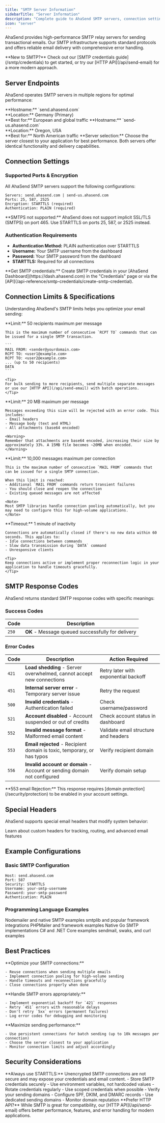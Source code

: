 ```yaml
---
title: "SMTP Server Information"
sidebarTitle: "Server Information"
description: "Complete guide to AhaSend SMTP servers, connection settings, limits, and response codes"
icon: "server"
---
```


AhaSend provides high-performance SMTP relay servers for sending transactional emails. Our SMTP infrastructure supports standard protocols and offers reliable email delivery with comprehensive error handling.

<Info>
**New to SMTP?** Check out our [SMTP credentials guide](/smtp/credentials) to get started, or try our [HTTP API](/api/send-email) for a more modern approach.
</Info>

## Server Endpoints

AhaSend operates SMTP servers in multiple regions for optimal performance:

<CardGroup cols={2}>
  <Card title="European Server" icon="earth-europe">
    **Hostname:** `send.ahasend.com`<br />
    **Location:** Germany (Primary)<br />
    **Best for:** European and global traffic
  </Card>
  <Card title="US Server" icon="earth-americas">
    **Hostname:** `send-us.ahasend.com`<br />
    **Location:** Oregon, USA<br />
    **Best for:** North American traffic
  </Card>
</CardGroup>

<Tip>
**Server selection:** Choose the server closest to your application for best performance. Both servers offer identical functionality and delivery capabilities.
</Tip>

## Connection Settings

### Supported Ports & Encryption

All AhaSend SMTP servers support the following configurations:

```
Servers: send.ahasend.com | send-us.ahasend.com
Ports: 25, 587, 2525
Encryption: STARTTLS (required)
Authentication: PLAIN (required)
```

<Warning>
**SMTPS not supported:** AhaSend does not support implicit SSL/TLS (SMTPS) on port 465. Use STARTTLS on ports 25, 587, or 2525 instead.
</Warning>

### Authentication Requirements

- **Authentication Method:** PLAIN authentication over STARTTLS
- **Username:** Your SMTP username from the dashboard
- **Password:** Your SMTP password from the dashboard
- **STARTTLS:** Required for all connections

<Note>
**Get SMTP credentials:** Create SMTP credentials in your [AhaSend Dashboard](https://dash.ahasend.com) in the "Credentials" page or via the [API](/api-reference/smtp-credentials/create-smtp-credential).
</Note>

## Connection Limits & Specifications

Understanding AhaSend's SMTP limits helps you optimize your email sending:

<AccordionGroup>
  <Accordion title="Recipients Per Message" icon="users">
    **Limit:** 50 recipients maximum per message

    This is the maximum number of consecutive `RCPT TO` commands that can be issued for a single SMTP transaction.

    ```
    MAIL FROM: <sender@yourdomain.com>
    RCPT TO: <user1@example.com>
    RCPT TO: <user2@example.com>
    ... (up to 50 recipients)
    DATA
    ```

    <Tip>
    For bulk sending to more recipients, send multiple separate messages or use our [HTTP API](/api/send-email) with batch operations.
    </Tip>
  </Accordion>

  <Accordion title="Message Size Limit" icon="file-zipper">
    **Limit:** 20 MB maximum per message

    Messages exceeding this size will be rejected with an error code. This includes:
    - Email headers
    - Message body (text and HTML)
    - All attachments (base64 encoded)

    <Warning>
    Remember that attachments are base64 encoded, increasing their size by approximately 33%. A 15MB file becomes ~20MB when encoded.
    </Warning>
  </Accordion>

  <Accordion title="Messages Per Connection" icon="envelopes-bulk">
    **Limit:** 10,000 messages maximum per connection

    This is the maximum number of consecutive `MAIL FROM` commands that can be issued for a single SMTP connection.

    When this limit is reached:
    - Additional `MAIL FROM` commands return transient failures
    - You should close and reopen the connection
    - Existing queued messages are not affected

    <Note>
    Most SMTP libraries handle connection pooling automatically, but you may need to configure this for high-volume applications.
    </Note>
  </Accordion>

  <Accordion title="Connection Timeout" icon="clock">
    **Timeout:** 1 minute of inactivity

    Connections are automatically closed if there's no new data within 60 seconds. This applies to:
    - Idle connections between commands
    - Slow data transmission during `DATA` command
    - Unresponsive clients

    <Tip>
    Keep connections active or implement proper reconnection logic in your application to handle timeouts gracefully.
    </Tip>
  </Accordion>
</AccordionGroup>

## SMTP Response Codes

AhaSend returns standard SMTP response codes with specific meanings:

### Success Codes

| Code | Description |
|------|-------------|
| `250` | **OK** - Message queued successfully for delivery |

### Error Codes

| Code | Description | Action Required |
|------|-------------|-----------------|
| `421` | **Load shedding** - Server overwhelmed, cannot accept new connections | Retry later with exponential backoff |
| `451` | **Internal server error** - Temporary server issue | Retry the request |
| `500` | **Invalid credentials** - Authentication failed | Check username/password |
| `521` | **Account disabled** - Account suspended or out of credits | Check account status in dashboard |
| `552` | **Invalid message format** - Malformed email content | Validate email structure and headers |
| `553` | **Email rejected** - Recipient domain is toxic, temporary, or has typos | Verify recipient domain |
| `556` | **Invalid account or domain** - Account or sending domain not configured | Verify domain setup |

<Warning>
**553 email Rejection:** This response requires [domain protection](/security/protection) to be enabled in your account settings.
</Warning>

## Special Headers

AhaSend supports special email headers that modify system behavior:

<Card title="Custom Headers" icon="tags" href="/smtp/special-headers">
  Learn about custom headers for tracking, routing, and advanced email features
</Card>

## Example Configurations

### Basic SMTP Configuration

```
Host: send.ahasend.com
Port: 587
Security: STARTTLS
Username: your-smtp-username
Password: your-smtp-password
Authentication: PLAIN
```

### Programming Language Examples

<CardGroup cols={3}>
  <Card title="Node.js" icon="node-js" href="/smtp/nodejs">
    Nodemailer and native SMTP examples
  </Card>
  <Card title="Python" icon="python" href="/smtp/python">
    smtplib and popular framework integrations
  </Card>
  <Card title="PHP" icon="php" href="/smtp/php">
    PHPMailer and framework examples
  </Card>
  <Card title="Go" icon="golang" href="/smtp/golang">
    Native Go SMTP implementations
  </Card>
  <Card title=".NET" icon="microsoft" href="/smtp/dotnet">
    C# and .NET Core examples
  </Card>
  <Card title="Command Line" icon="terminal" href="/smtp/cli">
    sendmail, swaks, and curl examples
  </Card>
</CardGroup>

## Best Practices

<AccordionGroup>
  <Accordion title="Connection Management">
    **Optimize your SMTP connections:**

    - Reuse connections when sending multiple emails
    - Implement connection pooling for high-volume sending
    - Handle timeouts and reconnections gracefully
    - Close connections properly when done
  </Accordion>

  <Accordion title="Error Handling">
    **Handle SMTP errors appropriately:**

    - Implement exponential backoff for `421` responses
    - Retry `451` errors with reasonable delays
    - Don't retry `5xx` errors (permanent failures)
    - Log error codes for debugging and monitoring
  </Accordion>

  <Accordion title="Performance Optimization">
    **Maximize sending performance:**

    - Use persistent connections for batch sending (up to 10k messages per connection)
    - Choose the server closest to your application
    - Monitor connection limits and adjust accordingly
  </Accordion>
</AccordionGroup>

## Security Considerations

<Warning>
**Always use STARTTLS:** Unencrypted SMTP connections are not secure and may expose your credentials and email content.
</Warning>

<CardGroup cols={2}>
  <Card title="Credential Security" icon="shield-check">
    - Store SMTP credentials securely
    - Use environment variables, not hardcoded values
    - Rotate credentials regularly
    - Use scoped credentials when possible
  </Card>
  <Card title="Domain Authentication" icon="certificate">
    - Verify your sending domains
    - Configure SPF, DKIM, and DMARC records
    - Use dedicated sending domains
    - Monitor domain reputation
  </Card>
</CardGroup>

<Info>
**Prefer HTTP API?** While SMTP is great for compatibility, our [HTTP API](/api/send-email) offers better performance, features, and error handling for modern applications.
</Info>